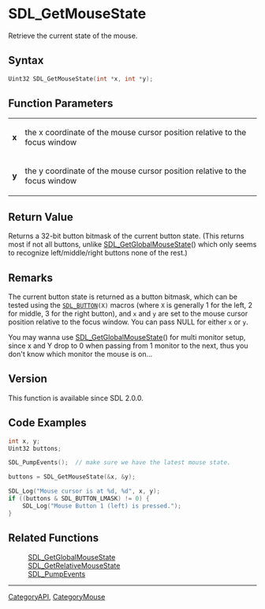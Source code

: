 = SDL_GetMouseState =

Retrieve the current state of the mouse.

== Syntax ==

<syntaxhighlight lang='c'>
Uint32 SDL_GetMouseState(int *x, int *y);
</syntaxhighlight>

== Function Parameters ==

{|
|'''x'''
|the x coordinate of the mouse cursor position relative to the focus window
|-
|'''y'''
|the y coordinate of the mouse cursor position relative to the focus window
|}

== Return Value ==

Returns a 32-bit button bitmask of the current button state.
(This returns most if not all buttons, unlike [[SDL_GetGlobalMouseState]]() which only seems to recognize left/middle/right buttons none of the rest.)

== Remarks ==

The current button state is returned as a button bitmask, which can be
tested using the <code>[[SDL_BUTTON]](X)</code> macros (where
<code>X</code> is generally 1 for the left, 2 for middle, 3 for the right
button), and <code>x</code> and <code>y</code> are set to the mouse cursor
position relative to the focus window. You can pass NULL for either
<code>x</code> or <code>y</code>.

You may wanna use [[SDL_GetGlobalMouseState]]() for multi monitor setup, since x and Y drop to 0 when passing from 1 monitor to the next, thus you don't know which monitor the mouse is on...

== Version ==

This function is available since SDL 2.0.0.

== Code Examples ==

<syntaxhighlight lang='c++'>
int x, y;
Uint32 buttons;

SDL_PumpEvents();  // make sure we have the latest mouse state.

buttons = SDL_GetMouseState(&x, &y);

SDL_Log("Mouse cursor is at %d, %d", x, y);
if ((buttons & SDL_BUTTON_LMASK) != 0) {
    SDL_Log("Mouse Button 1 (left) is pressed.");
}
</syntaxhighlight>

== Related Functions ==

:[[SDL_GetGlobalMouseState]]
:[[SDL_GetRelativeMouseState]]
:[[SDL_PumpEvents]]

----
[[CategoryAPI]], [[CategoryMouse]]


